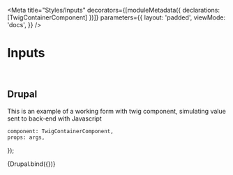 
<Meta
    title="Styles/Inputs"
    decorators={[moduleMetadata({ declarations: [TwigContainerComponent] })]}
    parameters={{
        layout: 'padded',
        viewMode: 'docs',
    }}
/>

# Inputs

<br />

## Drupal

This is an example of a working form with twig component, simulating value sent to back-end with Javascript

    component: TwigContainerComponent,
    props: args,
});

<Canvas withSource="none">
    <Story
        name="Drupal - Inputs"
        args={{
            elementPath: '_doc/styles/8-inputs/inputs.drupal',
            isRequired: false,
            isDisabled: false,
            isInvalid: false,
        }}
    >
        {Drupal.bind({})}
    </Story>
</Canvas>
